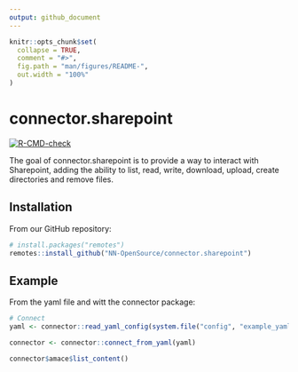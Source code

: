 ```yaml
---
output: github_document
---
```


<!-- README.md is generated from README.Rmd. Please edit that file -->

```r
knitr::opts_chunk$set(
  collapse = TRUE,
  comment = "#>",
  fig.path = "man/figures/README-",
  out.width = "100%"
)
```

# connector.sharepoint

<!-- badges: start -->
[![R-CMD-check](https://github.com/NN-OpenSource/connector.sharepoint/actions/workflows/R-CMD-check.yaml/badge.svg)](https://github.com/NN-OpenSource/connector.sharepoint/actions/workflows/R-CMD-check.yaml)
<!-- badges: end -->

The goal of connector.sharepoint is to provide a way to interact with Sharepoint, adding the ability to list, read, write, download, upload, create directories and remove files.

## Installation

From our GitHub repository:

```r
# install.packages("remotes")
remotes::install_github("NN-OpenSource/connector.sharepoint")
```


## Example

From the yaml file and witt the connector package:

```r
# Connect
yaml <- connector::read_yaml_config(system.file("config", "example_yaml.yaml", package = "connector.sharepoint"))

connector <- connector::connect_from_yaml(yaml)

connector$amace$list_content()
```
